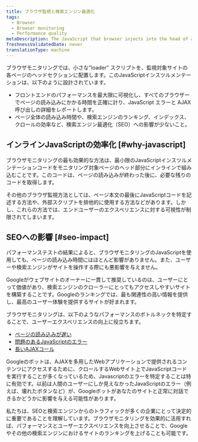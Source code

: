 ```yaml
---
title: ブラウザ監視と検索エンジン最適化
tags:
  - Browser
  - Browser monitoring
  - Performance quality
metaDescription: The JavaScript that browser injects into the head of a monitored page does not negatively affect SEO ranking.
freshnessValidatedDate: never
translationType: machine
---
```


ブラウザモニタリングでは、小さな"loader" スクリプトを、監視対象サイトの各ページのヘッドセクションに配置します。このJavaScriptインスツルメンテーションは、以下のように設計されています。

* フロントエンドのパフォーマンスを最大限に可視化し、すべてのブラウザーでページの読み込みにかかる時間を正確に計り、JavaScript エラーと AJAX 呼び出しの詳細をレポートします。
* ページ全体の読み込み時間や、検索エンジンのランキング、インデックス、クロールの効率など、検索エンジン最適化（SEO）への影響が少ないこと。

## インラインJavaScriptの効率化 [#why-javascript]

ブラウザモニタリングの最も効果的な方法は、最小限のJavaScriptインスツルメンテーションコードをモニタリング対象ページのヘッド部分にインラインで組み込むことです。このコードは、ページの読み込みが終わった後に、必要な残りのコードを取得します。

その他のブラウザ監視方法としては、ページ本文の最後にJavaScriptコードを記述する方法や、外部スクリプトを排他的に使用する方法などがあります。しかし、これらの方法では、エンドユーザーのエクスペリエンスに対する可視性が制限されてしまいます。

## SEOへの影響 [#seo-impact]

パフォーマンステストの結果によると、ブラウザモニタリングのJavaScriptを使用しても、ページの読み込み時間にはほとんど影響がありません。また、ユーザーや検索エンジンがサイトを操作する際にも悪影響を与えません。

Googleがウェブサイトのオーナーに一貫して推奨しているのは、ユーザーにとって価値があり、検索エンジンのクローラーにとってもアクセスしやすいサイトを構築することです。Googleのランキングでは、最も関連性の高い情報を提供し、最高のユーザー体験を提供するサイトが好まれます。

ブラウザモニタリングは、以下のようなパフォーマンスのボトルネックを特定することで、ユーザーエクスペリエンスの向上に役立ちます。

* [ページの読み込みが遅い](/docs/browser/new-relic-browser/additional-standard-features/page-views-insights-your-sites-popularity)
* [問題のあるJavaScriptのエラー](/docs/browser/new-relic-browser/dashboard-details/javascript-errors-dashboard)
* [長いAJAXコール](/docs/browser/new-relic-browser/browser-pro-features/ajax-dashboard-identifying-time-consuming-calls)

Googleのボットは、AJAXを多用したWebアプリケーションで提供されるコンテンツにアクセスするために、クロールするWebサイト上でJavaScriptコードを実行することが多くなっているため、Javascriptのエラーを特定することは特に有効です。以前は人間のユーザーにしか見えなかったJavaScriptのエラー（例えば、壊れたボタンなど）が、Googleボットがあなたのサイトと正常に対話できるかどうかに影響を与える可能性があります。

私たちは、SEOと検索エンジンからのトラフィックが多くの企業にとって決定的に重要であることを理解しています。ブラウザモニタリングを効果的に活用すれば、パフォーマンスとユーザーエクスペリエンスを向上させることで、Googleやその他の検索エンジンにおけるサイトのランキングを上げることも可能です。